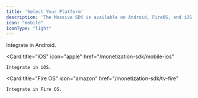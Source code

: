 ```yaml
---
title: 'Select Your Platform'
description: 'The Massive SDK is available on Android, FireOS, and iOS.'
icon: "mobile"
iconType: "light"
---
```


<CardGroup cols={2}>
  <Card
    title="Android"
    icon="android"
    href="/monetization-sdk/mobile-android"
  >
    Integrate in Android.
  </Card>

  <Card
    title="iOS"
    icon="apple"
    href="/monetization-sdk/mobile-ios"
  >
    Integrate in iOS.
  </Card>

  <Card
    title="Fire OS"
    icon="amazon"
    href="/monetization-sdk/tv-fire"
  >
    Integrate in Fire OS.
  </Card>
</CardGroup>
